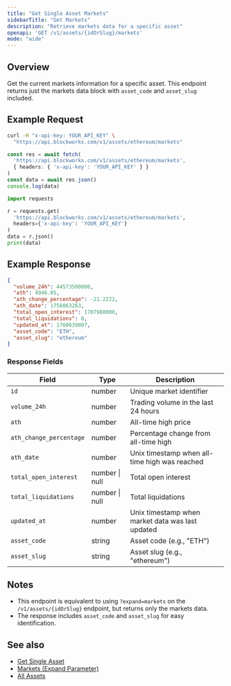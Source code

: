 ```yaml
---
title: "Get Single Asset Markets"
sidebarTitle: "Get Markets"
description: "Retrieve markets data for a specific asset"
openapi: 'GET /v1/assets/{idOrSlug}/markets'
mode: "wide"
---
```


## Overview

Get the current markets information for a specific asset. This endpoint returns just the markets data block with `asset_code` and `asset_slug` included.

## Example Request

<CodeGroup>

```bash cURL
curl -H "x-api-key: YOUR_API_KEY" \
  "https://api.blockworks.com/v1/assets/ethereum/markets"
```

```typescript TypeScript
const res = await fetch(
  'https://api.blockworks.com/v1/assets/ethereum/markets',
  { headers: { 'x-api-key': 'YOUR_API_KEY' } }
)
const data = await res.json()
console.log(data)
```

```python Python
import requests

r = requests.get(
  'https://api.blockworks.com/v1/assets/ethereum/markets',
  headers={'x-api-key': 'YOUR_API_KEY'}
)
data = r.json()
print(data)
```

</CodeGroup>

## Example Response

```json
{
  "volume_24h": 44573500000,
  "ath": 4946.05,
  "ath_change_percentage": -21.2222,
  "ath_date": 1756063263,
  "total_open_interest": 1707980000,
  "total_liquidations": 0,
  "updated_at": 1760639807,
  "asset_code": "ETH",
  "asset_slug": "ethereum"
}
```

### Response Fields

| Field | Type | Description |
|---|---|---|
| `id` | number | Unique market identifier |
| `volume_24h` | number | Trading volume in the last 24 hours |
| `ath` | number | All-time high price |
| `ath_change_percentage` | number | Percentage change from all-time high |
| `ath_date` | number | Unix timestamp when all-time high was reached |
| `total_open_interest` | number \| null | Total open interest |
| `total_liquidations` | number \| null | Total liquidations |
| `updated_at` | number | Unix timestamp when market data was last updated |
| `asset_code` | string | Asset code (e.g., "ETH") |
| `asset_slug` | string | Asset slug (e.g., "ethereum") |

## Notes

- This endpoint is equivalent to using `?expand=markets` on the `/v1/assets/{idOrSlug}` endpoint, but returns only the markets data.
- The response includes `asset_code` and `asset_slug` for easy identification.

## See also

- [Get Single Asset](/api-reference/assets/get-single)
- [Markets (Expand Parameter)](/api-reference/assets/expand/markets)
- [All Assets](/api-reference/assets/list)
